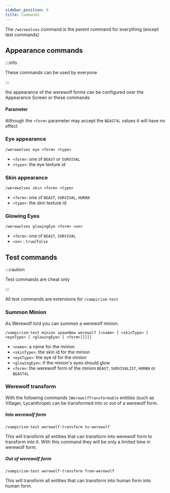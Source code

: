 ```yaml
---
sidebar_position: 6
title: Commands
---
```


The `/werewolves` command is the parent command for everything (except test commands)

## Appearance commands

:::info

These commands can be used by everyone

:::

the appearance of the werewolf forms can be configured over the Appearance Screen or these commands

#### Parameter

Although the `<form>` parameter may accept the `BEAST4L` values it will have no effect

### Eye appearance
`/werewolves eye <form> <type>`

- `<form>`: one of `BEAST` or `SURVIVAL`
- `<type>`: the eye texture id

### Skin appearance
`/werewolves skin <form> <type>`

- `<form>`: one of `BEAST`, `SURVIVAL`, `HUMAN`
- `<type>`: the skin texture id

### Glowing Eyes
`/werewolves glowingEye <form> <on>`

- `<form>`: one of `BEAST`, `SURVIVAL`
- `<on>` : `true`/`false`

## Test commands

:::caution

Test commands are cheat only

:::

All test commands are extensions for `/vampirism-test` 
### Summon Minion

As Werewolf lord you can summon a werewolf minion.

`/vampirism-test minion spawnNew werewolf [<name> [ <skinType> [ <eyeType> [ <glowingEye> [ <form>]]]]]`

- `<name>`: a name for the minion
- `<skinType>`: the skin id for the minion
- `<eyeType>`: the eye id for the minion
- `<glowingEye>`: if the minion's eyes should glow
- `<form>`: the werewolf form of the minion `BEAST`, `SURVIVALIST`, `HUMAN` or `BEAST4L`

### Werewolf transform

With the following commands `IWerewolfTransformable` entities (such as Villager, Lycanthrope) can be transformed into or out of a werewolf form.

##### Into werewolf form
`/vampirism-test werewolf-transform to-werewolf`

This will transform all entities that can transform into werewolf form to transform into it. With this command they will be only a limited time in werewolf form.

##### Out of werewolf form
`/vampirism-test werewolf-transform from-werewolf`

This will transform all entities that can transform into human form into human form.

